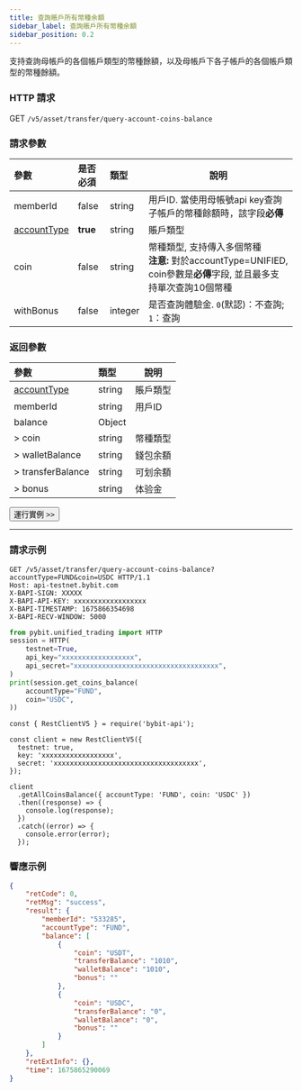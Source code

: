 ```yaml
---
title: 查詢賬戶所有幣種余額
sidebar_label: 查詢賬戶所有幣種余額
sidebar_position: 0.2
---
```

支持查詢母帳戶的各個帳戶類型的幣種餘額，以及母帳戶下各子帳戶的各個帳戶類型的幣種餘額。

### HTTP 請求
GET `/v5/asset/transfer/query-account-coins-balance`

### 請求參數
| 參數 | 是否必須 | 類型 | 說明|
|:----- |:-------|:-----|------ |
|memberId|false|string |用戶ID. 當使用母帳號api key查詢子帳戶的幣種餘額時，該字段<b>必傳</b> |
|[accountType](../../enum#accounttype)|<b>true</b> |string |賬戶類型 |
|coin |false |string |幣種類型, 支持傳入多個幣種 <br/>**注意:** 對於accountType=UNIFIED, coin參數是**必傳**字段, 並且最多支持單次查詢10個幣種|
|withBonus|false |integer |是否查詢體驗金. `0`(默認)：不查詢; `1`：查詢|

### 返回參數
| 參數 | 類型 | 說明|
|:----- |:-----|----- |
|[accountType](../../enum#accounttype) |string |賬戶類型|
|memberId |string |用戶ID|
|balance |Object ||
|> coin |string |幣種類型|
|> walletBalance |string |錢包余額|
|> transferBalance |string |可划余額|
|> bonus |string |体验金|

<a href="/api-explorer/v5/asset/all-balance"><Button>運行實例 >></Button></a>

---

### 請求示例

<Tabs groupId="programming-languages">
<TabItem value="http" label="HTTP">

```http
GET /v5/asset/transfer/query-account-coins-balance?accountType=FUND&coin=USDC HTTP/1.1
Host: api-testnet.bybit.com
X-BAPI-SIGN: XXXXX
X-BAPI-API-KEY: xxxxxxxxxxxxxxxxxx
X-BAPI-TIMESTAMP: 1675866354698
X-BAPI-RECV-WINDOW: 5000
```

</TabItem>
<TabItem value="python" label="Python">

```python
from pybit.unified_trading import HTTP
session = HTTP(
    testnet=True,
    api_key="xxxxxxxxxxxxxxxxxx",
    api_secret="xxxxxxxxxxxxxxxxxxxxxxxxxxxxxxxxxxxx",
)
print(session.get_coins_balance(
    accountType="FUND",
    coin="USDC",
))
```

</TabItem>

<TabItem value="Node" label="Node.js">

```n4js
const { RestClientV5 } = require('bybit-api');

const client = new RestClientV5({
  testnet: true,
  key: 'xxxxxxxxxxxxxxxxxx',
  secret: 'xxxxxxxxxxxxxxxxxxxxxxxxxxxxxxxxxxxx',
});

client
  .getAllCoinsBalance({ accountType: 'FUND', coin: 'USDC' })
  .then((response) => {
    console.log(response);
  })
  .catch((error) => {
    console.error(error);
  });
```

</TabItem>
</Tabs>

### 響應示例

```json
{
    "retCode": 0,
    "retMsg": "success",
    "result": {
        "memberId": "533285",
        "accountType": "FUND",
        "balance": [
            {
                "coin": "USDT",
                "transferBalance": "1010",
                "walletBalance": "1010",
                "bonus": ""
            },
            {
                "coin": "USDC",
                "transferBalance": "0",
                "walletBalance": "0",
                "bonus": ""
            }
        ]
    },
    "retExtInfo": {},
    "time": 1675865290069
}
```
